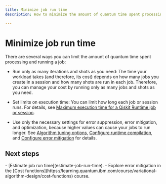 ```yaml
---
title: Minimize job run time
description: How to minimize the amount of quantum time spent processing and running a job.

---
```


# Minimize job run time

There are several ways you can limit the amount of quantum time spent processing and running a job:

- Run only as many iterations and shots as you need: The time your workload takes (and therefore, its cost) depends on how many jobs you create in a session and how many shots are run in each job. Therefore, you can manage your cost by running only as many jobs and shots as you need.

- Set limits on execution time:  You can limit how long each job or session runs.  For details, see [Maximum execution time for a Qiskit Runtime job or session](max-execution-time).

- Use only the necessary settings for error suppression, error mitigation, and optimization, because higher values can cause your jobs to run longer. See [Algorithm tuning options](advanced-runtime-options), [Configure runtime compilation](configure-runtime-compilation), and [Configure error mitigation](configure-error-mitigation) for details.

## Next steps

<Admonition type="tip" title="Recommendations">
    - [Estimate job run time](estimate-job-run-time).
    - Explore error mitigation in the  [Cost functions](https://learning.quantum.ibm.com/course/variational-algorithm-design/cost-functions) course.
</Admonition>